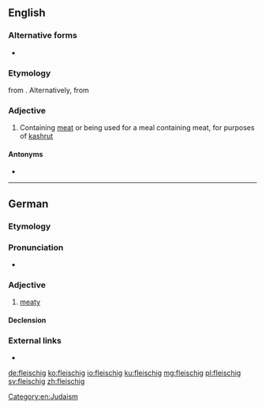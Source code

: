 ==English==

===Alternative forms===
* {{l/en|fleishig}}

===Etymology===
{{etyl|yi|en}} {{term|פֿליישיק|tr=fleishik|lang=yi}} from {{etyl|gmh|en}} {{m|gmh|vleisch||meat}}. Alternatively, from {{etyl|de|en}} {{term|fleischig||meaty|lang=de}}

===Adjective===
{{en-adj|-}}

# Containing [[meat]] or being used for a meal containing meat, for purposes of [[kashrut]]

====Antonyms====
* {{l/en|milchig}}

[[Category:en:Judaism]]

----

==German==

===Etymology===
{{suffix|Fleisch|gloss1=meat|ig|gloss2=-y|lang=de}}

===Pronunciation===
* {{IPA|/ˈflaɪ̯ʃɪç/|lang=de}}

===Adjective===
{{de-adj|fleischiger|fleischigsten}}

# [[meaty]]

====Declension====
{{de-decl-adj|fleischig|fleischiger|fleischigst}}

===External links===
* {{R:Duden}}

[[de:fleischig]]
[[ko:fleischig]]
[[io:fleischig]]
[[ku:fleischig]]
[[mg:fleischig]]
[[pl:fleischig]]
[[sv:fleischig]]
[[zh:fleischig]]